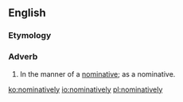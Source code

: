 ==English==

===Etymology===
{{suffix|en|nominative|ly}}

===Adverb===
{{en-adv}}

# In the manner of a [[nominative]]; as a nominative.

[[ko:nominatively]]
[[io:nominatively]]
[[pl:nominatively]]